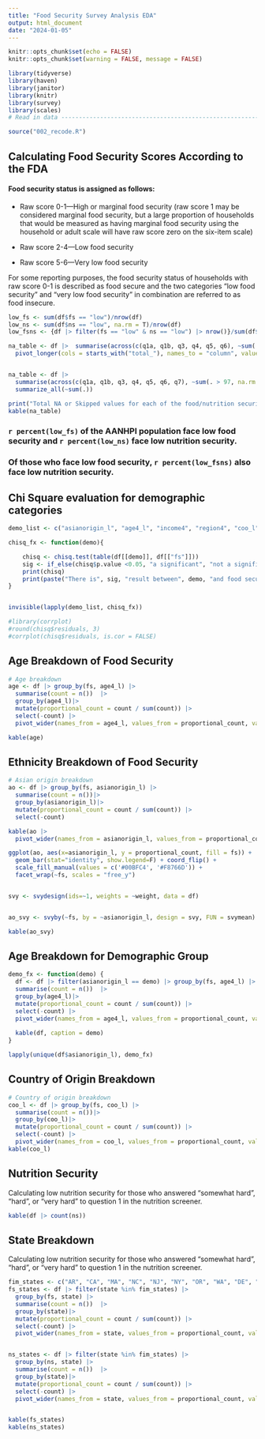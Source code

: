 ```yaml
---
title: "Food Security Survey Analysis EDA"
output: html_document
date: "2024-01-05"
---
```


```r
knitr::opts_chunk$set(echo = FALSE)
knitr::opts_chunk$set(warning = FALSE, message = FALSE) 

library(tidyverse)
library(haven)
library(janitor)
library(knitr)
library(survey)
library(scales)
# Read in data -------------------------------------------------------------------

source("002_recode.R")


```


## Calculating Food Security Scores According to the FDA

#### Food security status is assigned as follows:

- Raw score 0-1—High or marginal food security (raw score 1 may be considered marginal food security, but a large proportion of households that would be measured as having marginal food security using the household or adult scale will have raw score zero on the six-item scale)

- Raw score 2-4—Low food security

- Raw score 5-6—Very low food security

For some reporting purposes, the food security status of households with raw score 0-1 is described as food secure and the two categories “low food security” and “very low food security” in combination are referred to as food insecure.

```r
low_fs <- sum(df$fs == "low")/nrow(df)
low_ns <- sum(df$ns == "low", na.rm = T)/nrow(df)
low_fsns <- {df |> filter(fs == "low" & ns == "low") |> nrow()}/sum(df$fs == "low")

na_table <- df |>  summarise(across(c(q1a, q1b, q3, q4, q5, q6), ~sum(. > 97, na.rm = TRUE), .names = "total_{.col}")) %>%
  pivot_longer(cols = starts_with("total_"), names_to = "column", values_to = "count")


na_table <- df |> 
  summarise(across(c(q1a, q1b, q3, q4, q5, q6, q7), ~sum(. > 97, na.rm = TRUE))) |>
  summarize_all(~sum(.))

print("Total NA or Skipped values for each of the food/nutrition security questions")
kable(na_table)


```
### `r percent(low_fs)` of the AANHPI population face low food security and `r percent(low_ns)` face low nutrition security.
### Of those who face low food security, `r percent(low_fsns)` also face low nutrition security.

## Chi Square evaluation for demographic categories

``` r

demo_list <- c("asianorigin_l", "age4_l", "income4", "region4", "coo_l")

chisq_fx <- function(demo){

    chisq <- chisq.test(table(df[[demo]], df[["fs"]]))
    sig <- if_else(chisq$p.value <0.05, "a significant", "not a significant")
    print(chisq)
    print(paste("There is", sig, "result between", demo, "and food security"))
}


invisible(lapply(demo_list, chisq_fx))

#library(corrplot)
#round(chisq$residuals, 3)
#corrplot(chisq$residuals, is.cor = FALSE)

```


## Age Breakdown of Food Security 

```r
# Age breakdown
age <- df |> group_by(fs, age4_l) |> 
  summarise(count = n())  |>
  group_by(age4_l)|>
  mutate(proportional_count = count / sum(count)) |>
  select(-count) |>
  pivot_wider(names_from = age4_l, values_from = proportional_count, values_fill = 0)

kable(age)

```

## Ethnicity Breakdown of Food Security


``` r
# Asian origin breakdown
ao <- df |> group_by(fs, asianorigin_l) |> 
  summarise(count = n())|> 
  group_by(asianorigin_l)|>
  mutate(proportional_count = count / sum(count)) |>
  select(-count) 

kable(ao |>
  pivot_wider(names_from = asianorigin_l, values_from = proportional_count, values_fill = 0))

ggplot(ao, aes(x=asianorigin_l, y = proportional_count, fill = fs)) + 
  geom_bar(stat="identity", show.legend=F) + coord_flip() + 
  scale_fill_manual(values = c('#00BFC4', '#F8766D')) + 
  facet_wrap(~fs, scales = "free_y")


svy <- svydesign(ids=~1, weights = ~weight, data = df)


ao_svy <- svyby(~fs, by = ~asianorigin_l, design = svy, FUN = svymean) |> as_tibble()

kable(ao_svy)

```

## Age Breakdown for Demographic Group

```r
demo_fx <- function(demo) {
  df <- df |> filter(asianorigin_l == demo) |> group_by(fs, age4_l) |> 
  summarise(count = n())  |>
  group_by(age4_l)|>
  mutate(proportional_count = count / sum(count)) |>
  select(-count) |>
  pivot_wider(names_from = age4_l, values_from = proportional_count, values_fill = 0)
  
  kable(df, caption = demo)
}

lapply(unique(df$asianorigin_l), demo_fx)

```

## Country of Origin Breakdown
```r
# Country of origin breakdown
coo_l <- df |> group_by(fs, coo_l) |> 
  summarise(count = n())|> 
  group_by(coo_l)|>
  mutate(proportional_count = count / sum(count)) |>
  select(-count) |>
  pivot_wider(names_from = coo_l, values_from = proportional_count, values_fill = 0)
kable(coo_l)

```

## Nutrition Security
Calculating low nutrition security for those who answered "somewhat hard", "hard", or "very hard" to question 1 in the nutrition screener.

```r

kable(df |> count(ns))
```

## State Breakdown
Calculating low nutrition security for those who answered "somewhat hard", "hard", or "very hard" to question 1 in the nutrition screener.

```r
fim_states <- c("AR", "CA", "MA", "NC", "NJ", "NY", "OR", "WA", "DE", "IL", "NM")
fs_states <- df |> filter(state %in% fim_states) |>
  group_by(fs, state) |> 
  summarise(count = n())  |>
  group_by(state)|>
  mutate(proportional_count = count / sum(count)) |>
  select(-count) |>
  pivot_wider(names_from = state, values_from = proportional_count, values_fill = 0)


ns_states <- df |> filter(state %in% fim_states) |>
  group_by(ns, state) |> 
  summarise(count = n())  |>
  group_by(state)|>
  mutate(proportional_count = count / sum(count)) |>
  select(-count) |>
  pivot_wider(names_from = state, values_from = proportional_count, values_fill = 0)


kable(fs_states)
kable(ns_states)

```
